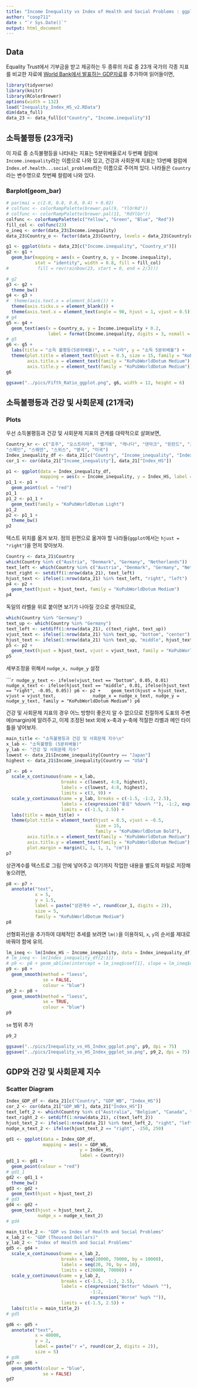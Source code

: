 ```yaml
---
title: "Income Inequality vs Index of Health and Social Problems : ggplot"
author: "coop711"
date : "`r Sys.Date()`"
output: html_document
---
```


## Data

Equality Trust에서 기부금을 받고 제공하는 두 종류의 자료 중 23개 국가의 각종 지표를 비교한 자료에 [World Bank에서 발표하는 GDP자료](https://en.wikipedia.org/wiki/List_of_countries_by_GDP_(PPP)_per_capita)를 추가하여 읽어들이면,

```r
library(tidyverse)
library(knitr)
library(RColorBrewer)
options(width = 132)
load("Inequality_Index_HS_v2.RData")
dim(data_full)
data_23 <- data_full[c("Country", "Income.inequality")]
```

## 소득불평등 (23개국)

이 자료 중 소득불평등을 나타내는 지표는 5분위배율로서 두번째 컬럼에 `Income.inequality`라는 이름으로 나와 있고, 건강과 사회문제 지표는 13번째 컬럼에 `Index.of.health...social_problems`라는 이름으로 주어져 있다. 나라들은 `Country`라는 변수명으로 첫번째 컬럼에 나와 있다. 

### Barplot(geom_bar)

```r
# par(mai = c(2.0, 0.8, 0.8, 0.4) + 0.02)
# colfunc <- colorRampPalette(brewer.pal(9, "YlOrRd"))
# colfunc <- colorRampPalette(brewer.pal(11, "RdYlGn"))
colfunc <- colorRampPalette(c("Yellow", "Green", "Blue", "Red"))
fill_col <- colfunc(23)
o_ineq <- order(data_23$Income.inequality)
data_23$Country_o <- factor(data_23$Country, levels = data_23$Country[o_ineq])
```

```r
g1 <- ggplot(data = data_23[c("Income.inequality", "Country_o")]) 
g2 <- g1 + 
  geom_bar(mapping = aes(x = Country_o, y = Income.inequality), 
           stat = "identity", width = 0.8, fill = fill_col)
#           fill = rev(rainbow(23, start = 0, end = 2/3)))

# g2
g3 <- g2 + 
  theme_bw()
g4 <- g3 + 
#  theme(axis.text.x = element_blank()) + 
  theme(axis.ticks.x = element_blank()) +
  theme(axis.text.x = element_text(angle = 90, hjust = 1, vjust = 0.5)) 
# g4
g5 <- g4 +
  geom_text(aes(x = Country_o, y = Income.inequality + 0.2, 
                label = format(Income.inequality, digits = 3, nsmall = 2))) 
# g5
g6 <- g5 +
  labs(title = "소득 불평등(5분위배율)", x = "나라", y = "소득 5분위배율") +
  theme(plot.title = element_text(hjust = 0.5, size = 15, family = "KoPubWorldDotum Bold"),
        axis.title.x = element_text(family = "KoPubWorldDotum Medium"),
        axis.title.y = element_text(family = "KoPubWorldDotum Medium"))
g6
```

```r
ggsave("../pics/Fifth_Ratio_ggplot.png", g6, width = 12, height = 6)
```

<P style = "page-break-before:always">

## 소득불평등과 건강 및 사회문제 (21개국)

### Plots

우선 소득불평등과 건강 및 사회문제 지표의 관계를 대략적으로 살펴보면,

```r
Country_kr <- c("호주", "오스트리아", "벨기에", "캐나다", "덴마크", "핀란드", "프랑스", "독일", "그리스", "아일랜드", "이탈리아", "일본", "네덜란드", "뉴질랜드", "노르웨이", "포르투갈",
"스페인", "스웨덴", "스위스", "영국", "미국")
Index_inequality_df <- data_21[c("Country", "Income_inequality", "Index_HS")]
cor_1 <- cor(data_21["Income_inequality"], data_21["Index_HS"])
```

```r
p1 <- ggplot(data = Index_inequality_df, 
             mapping = aes(x = Income_inequality, y = Index_HS, label = Country_kr)) 
p1_1 <- p1 + 
  geom_point(col = "red")
p1_1
p1_2 <- p1_1 + 
  geom_text(family = "KoPubWorldDotum Light")
p1_2
p2 <- p1_1 + 
  theme_bw() 
p2
```

<P style = "page-break-before:always">

텍스트 위치를 옮겨 보자. 점의 왼편으로 옮겨야 할 나라들(`ggplot`에서는 `hjust = "right"`)을 먼저 찾아보자.

```r
Country <- data_21$Country
which(Country %in% c("Austria", "Denmark", "Germany", "Netherlands"))
text_left <- which(Country %in% c("Austria", "Denmark", "Germany", "Netherlands"))
text_right <- setdiff(1:nrow(data_21), text_left)
hjust_text <- ifelse(1:nrow(data_21) %in% text_left, "right", "left")
p4 <- p2 + 
  geom_text(hjust = hjust_text, family = "KoPubWorldDotum Medium")
p4
```

<P style = "page-break-before:always">

독일의 라벨을 위로 붙이면 보기가 나아질 것으로 생각되므로,

```r
which(Country %in% "Germany")
text_up <- which(Country %in% "Germany")
text_left <- setdiff(1:nrow(data_21), c(text_right, text_up))
vjust_text <- ifelse(1:nrow(data_21) %in% text_up, "bottom", "center")
hjust_text <- ifelse(1:nrow(data_21) %in% text_up, "middle", hjust_text)
p5 <- p2 + 
  geom_text(hjust = hjust_text, vjust = vjust_text, family = "KoPubWorldDotum Medium")
p5
```

<P style = "page-break-before:always">

세부조정을 위해서 `nudge_x, nudge_y` 설정

``````r
nudge_y_text <- ifelse(vjust_text == "bottom", 0.05, 0.01)
nudge_x_text <- ifelse(hjust_text == "middle", 0.01, ifelse(hjust_text == "right", -0.05, 0.05))
p6 <- p2 + 
  geom_text(hjust = hjust_text, vjust = vjust_text, 
            nudge_x = nudge_x_text, nudge_y = nudge_y_text, family = "KoPubWorldDotum Medium")
p6
```

<P style = "page-break-before:always">

건강 및 사회문제 지표의 경우 어느 방향이 좋은지 알 수 없으므로 친절하게 도표의 주변에(margin)에 알려주고,
이제 조정된 text 외에 x-축과 y-축에 적절한 라벨과 메인 타이틀을 넣어보자.

```r
main_title <- "소득불평등과 건강 및 사회문제 지수\n" 
x_lab <- "소득불평등 (5분위배율)"
y_lab <- "건강 및 사회문제 지수"
lowest <- data_21$Income_inequality[Country == "Japan"]
highest <- data_21$Income_inequality[Country == "USA"]
```

```r
p7 <- p6 + 
  scale_x_continuous(name = x_lab, 
                     breaks = c(lowest, 4:8, highest), 
                     labels = c(lowest, 4:8, highest),
                     limits = c(3, 9)) +
  scale_y_continuous(name = y_lab, breaks = c(-1.5, -1:2, 2.5), 
                     labels = c(expression("좋음" %down% ""), -1:2, expression("나쁨" %up% "")), 
                     limits = c(-1.5, 2.5)) +
  labs(title = main_title) +
  theme(plot.title = element_text(hjust = 0.5, vjust = -0.5, 
                                  size = 15, 
                                  family = "KoPubWorldDotum Bold"),
        axis.title.x = element_text(family = "KoPubWorldDotum Medium"),
        axis.title.y = element_text(family = "KoPubWorldDotum Medium"),
        plot.margin = margin(1, 1, 1, 1, "cm")) 
p7
```

<P style = "page-break-before:always">

상관계수를 텍스트로 그림 안에 넣어주고 여기까지 작업한 내용을 별도의 파일로 저장해 놓으려면,

```r
p8 <- p7 + 
  annotate("text", 
           x = 5, 
           y = 1.5, 
           label = paste("상관계수 =", round(cor_1, digits = 2)), 
           size = 5,
           family = "KoPubWorldDotum Medium")
p8
```

<P style = "page-break-before:always">

선형회귀선을 추가하여 대체적인 추세를 보려면 `lm()`을 이용하되, `x`, `y`의 순서를 제대로 바꿔야 함에 유의.

```r
lm_ineq <- lm(Index_HS ~ Income_inequality, data = Index_inequality_df)
# lm_ineq <- lm(Index_inequality_df[2:1])
# p9 <- p8 + geom_abline(intercept = lm_ineq$coef[1], slope = lm_ineq$coef[2], colour = "blue")
p9 <- p8 + 
  geom_smooth(method = "loess", 
              se = FALSE, 
              colour = "blue")
p9_2 <- p8 + 
  geom_smooth(method = "loess", 
              se = TRUE, 
              colour = "blue")
p9
```

<P style = "page-break-before:always">

`se` 범위 추가 

```r
p9_2
```

```r
ggsave("../pics/Inequality_vs_HS_Index_ggplot.png", p9, dpi = 75)
ggsave("../pics/Inequality_vs_HS_Index_ggplot_se.png", p9_2, dpi = 75)
```

<P style = "page-break-before:always">

## GDP와 건강 및 사회문제 지수

### Scatter Diagram

```r
Index_GDP_df <- data_21[c("Country", "GDP_WB", "Index_HS")]
cor_2 <- cor(data_21["GDP_WB"], data_21["Index_HS"])
text_left_2 <- which(Country %in% c("Australia", "Belgium", "Canada", "France"))
text_right_2 <- setdiff(1:nrow(data_21), c(text_left_2))
hjust_text_2 <- ifelse(1:nrow(data_21) %in% text_left_2, "right", "left")
nudge_x_text_2 <- ifelse(hjust_text_2 == "right", -250, 250)
```

```r
gd1 <- ggplot(data = Index_GDP_df, 
              mapping = aes(x = GDP_WB, 
                            y = Index_HS, 
                            label = Country))
gd1_1 <- gd1 + 
  geom_point(colour = "red")
# gd1_1
gd2 <- gd1_1 + 
  theme_bw()
gd3 <- gd2 + 
  geom_text(hjust = hjust_text_2)
# gd3
gd4 <- gd2 + 
  geom_text(hjust = hjust_text_2, 
            nudge_x = nudge_x_text_2)
# gd4
```

```r
main_title_2 <- "GDP vs Index of Health and Social Problems"
x_lab_2 <- "GDP (Thousand Dollars)"
y_lab_2 <- "Index of Health and Social Problems"
gd5 <- gd4 + 
  scale_x_continuous(name = x_lab_2, 
                     breaks = seq(20000, 70000, by = 10000), 
                     labels = seq(20, 70, by = 10), 
                     limits = c(20000, 70000)) +
  scale_y_continuous(name = y_lab_2, 
                     breaks = c(-1.5, -1:2, 2.5), 
                     labels = c(expression("Better" %down% ""), 
                                -1:2, 
                                expression("Worse" %up% "")), 
                     limits = c(-1.5, 2.5)) + 
  labs(title = main_title_2)
# gd5
```

```r
gd6 <- gd5 + 
  annotate("text", 
           x = 40000, 
           y = 2, 
           label = paste("r =", round(cor_2, digits = 2)), 
           size = 5)
# gd6
gd7 <- gd6 +
  geom_smooth(colour = "blue", 
              se = FALSE)
gd7
```








